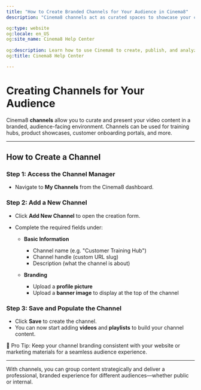 ```yaml
---
title: "How to Create Branded Channels for Your Audience in Cinema8"
description: "Cinema8 channels act as curated spaces to showcase your content and present a branded video experience to your audience."

og:type: website
og:locale: en_US
og:site_name: Cinema8 Help Center
 
og:description: Learn how to use Cinema8 to create, publish, and analyze interactive videos.
og:title: Cinema8 Help Center

---
```



# Creating Channels for Your Audience

Cinema8 **channels** allow you to curate and present your video content in a branded, audience-facing environment. Channels can be used for training hubs, product showcases, customer onboarding portals, and more.

---

## How to Create a Channel

<Steps>

### Step 1: Access the Channel Manager

- Navigate to **My Channels** from the Cinema8 dashboard.

### Step 2: Add a New Channel

- Click **Add New Channel** to open the creation form.
- Complete the required fields under:

  - **Basic Information**
    - Channel name (e.g. "Customer Training Hub")
    - Channel handle (custom URL slug)
    - Description (what the channel is about)

  - **Branding**
    - Upload a **profile picture**
    - Upload a **banner image** to display at the top of the channel

### Step 3: Save and Populate the Channel

- Click **Save** to create the channel.
- You can now start adding **videos** and **playlists** to build your channel content.

</Steps>

<Callout type="info">
🎨 Pro Tip: Keep your channel branding consistent with your website or marketing materials for a seamless audience experience.
</Callout>

---

With channels, you can group content strategically and deliver a professional, branded experience for different audiences—whether public or internal.
